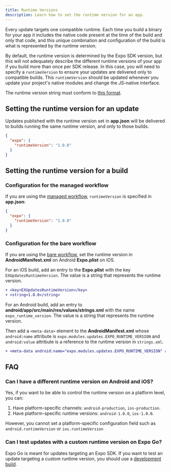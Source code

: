 ```yaml
---
title: Runtime Versions
description: Learn how to set the runtime version for an app.
---
```



Every update targets one compatible runtime. Each time you build a binary for your app it includes the native code present at the time of the build and only that code, and this unique combination and configuration of the build is what is represented by the runtime version.

By default, the runtime version is determined by the Expo SDK version, but this will not adequately describe the different runtime versions of your app if you build more than once per SDK release. In this case, you will need to specify a `runtimeVersion` to ensure your updates are delivered only to compatible builds. This `runtimeVersion` should be updated whenever you update your project's native modules and change the JS–native interface.

The runtime version string must conform to [this format](/versions/latest/config/app.mdx#runtimeversion).

## Setting the runtime version for an update

Updates published with the runtime version set in **app.json** will be delivered to builds running the same runtime version, and only to those builds.

```json app.json
{
  "expo": {
    "runtimeVersion": "1.0.0"
  }
}
```

## Setting the runtime version for a build

### Configuration for the managed workflow

If you are using the [managed workflow](/archive/managed-vs-bare/#managed-workflow), `runtimeVersion` is specified in **app.json**:

```json app.json
{
  "expo": {
    "runtimeVersion": "1.0.0"
  }
}
```

### Configuration for the bare workflow

If you are using the [bare workflow](/archive/managed-vs-bare/#bare-workflow), set the runtime version in **AndroidManifest.xml** on Android **Expo.plist** on iOS.

For an iOS build, add an entry to the **Expo.plist** with the key `EXUpdatesRuntimeVersion`. The value is a string that represents the runtime version.

```diff
+ <key>EXUpdatesRuntimeVersion</key>
+ <string>1.0.0</string>
```

For an Android build, add an entry to **android/app/src/main/res/values/strings.xml** with the name `expo_runtime_version`. The value is a string that represents the runtime version.

<DiffBlock source="/static/diffs/expo-update-strings-xml.diff" />

Then add a `<meta-data>` element to the **AndroidManifest.xml** whose `android:name` attribute is `expo.modules.updates.EXPO_RUNTIME_VERSION` and `android:value` attribute is a reference to the runtime version in `strings.xml`.

```diff
+ <meta-data android:name="expo.modules.updates.EXPO_RUNTIME_VERSION" android:value="@string/expo_runtime_version"/>
```

## FAQ

### Can I have a different runtime version on Android and iOS?

Yes, if you want to be able to control the runtime version on a platform level, you can:

1. Have platform-specific channels: `android-production`, `ios-production`.
2. Have platform-specific runtime versions: `android-1.0.0`, `ios-1.0.0`.

However, you cannot set a platform-specific configuration field such as `android.runtimeVersion` or `ios.runtimeVersion`

### Can I test updates with a custom runtime version on Expo Go?

Expo Go is meant for updates targeting an Expo SDK. If you want to test an update targeting a custom runtime version, you should use a [development build](/develop/development-builds/introduction/).
